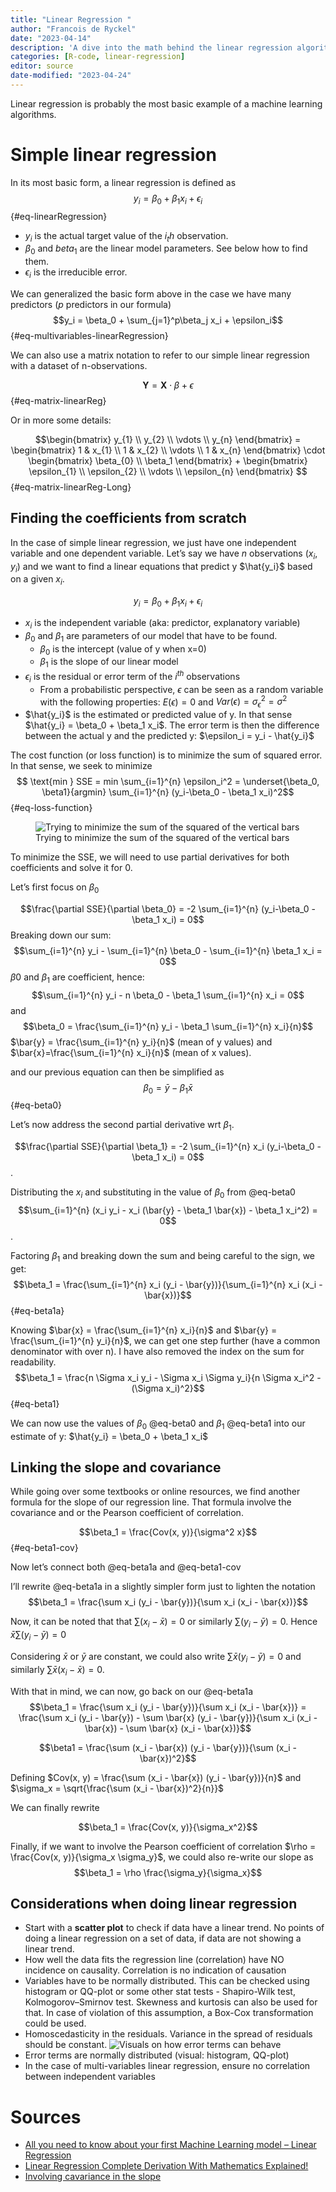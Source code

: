 ```yaml
---
title: "Linear Regression "
author: "Francois de Ryckel"
date: "2023-04-14"
description: 'A dive into the math behind the linear regression algorithm.'
categories: [R-code, linear-regression]
editor: source
date-modified: "2023-04-24"
---
```


Linear regression is probably the most basic example of a machine learning algorithms.  

# Simple linear regression 

In its most basic form, a linear regression is defined as 
$$y_i = \beta_0 + \beta_1 x_i + \epsilon_i$$ {#eq-linearRegression}

::: {.callout-caution appearance="simple"} 

* $y_i$ is the actual target value of the $i_th$ observation.
* $\beta_0$ and $beta_1$ are the linear model parameters.  See below how to find them. 
* $\epsilon_i$ is the irreducible error. 

:::

We can generalized the basic form above in the case we have many predictors ($p$ predictors in our formula)
$$y_i = \beta_0 + \sum_{j=1}^p\beta_j x_i + \epsilon_i$$ {#eq-multivariables-linearRegression}

We can also use a matrix notation to refer to our simple linear regression with a dataset of n-observations. 

$$\textbf{Y} = \textbf{X} \cdot \beta + \epsilon$$ {#eq-matrix-linearReg}

Or in more some details: 

$$\begin{bmatrix} y_{1} \\ y_{2} \\ \vdots \\ y_{n} \end{bmatrix} = 
\begin{bmatrix} 1 & x_{1} \\ 1 & x_{2} \\ \vdots \\ 1 & x_{n} \end{bmatrix} \cdot 
\begin{bmatrix} \beta_{0} \\ \beta_1 \end{bmatrix} + 
\begin{bmatrix} \epsilon_{1} \\ \epsilon_{2} \\ \vdots \\ \epsilon_{n} \end{bmatrix}
$$ {#eq-matrix-linearReg-Long}


## Finding the coefficients from scratch 

In the case of simple linear regression, we just have one independent variable and one dependent variable. 
Let's say we have $n$ observations $(x_i, y_i)$ and we want to find a linear equations that predict y $\hat{y_i}$ based on a given $x_i$.  

$$y_i = \beta_0 + \beta_1 x_i + \epsilon_i$$

* $x_i$ is the independent variable (aka: predictor, explanatory variable)
* $\beta_0$ and $\beta_1$ are parameters of our model that have to be found. 
    * $\beta_0$ is the intercept (value of y when x=0)
    * $\beta_1$ is the slope of our linear model
* $\epsilon_i$ is the residual or error term of the $i^{th}$ observations  
    * From a probabilistic perspective, $\epsilon$ can be seen as a random variable with the following properties: $E(\epsilon)=0$ and $Var(\epsilon)= \sigma_{\epsilon}^2 = \sigma^2$
* $\hat{y_i}$ is the estimated or predicted value of y.  In that sense $\hat{y_i} = \beta_0 + \beta_1 x_i$. The error term is then the difference between the actual y and the predicted y: $\epsilon_i = y_i - \hat{y_i}$

The cost function (or loss function) is to minimize the sum of squared error. In that sense, we seek to minimize $$ \text{min } SSE = min \sum_{i=1}^{n} \epsilon_i^2 = 
        \underset{\beta_0, \beta1}{argmin} \sum_{i=1}^{n} (y_i-\beta_0 - \beta_1 x_i)^2$$ {#eq-loss-function} 

![Trying to minimize the sum of the squared of the vertical bars](errors_visual.png)

To minimize the SSE, we will need to use partial derivatives for both coefficients and solve it for 0. 

Let's first focus on $\beta_0$

$$\frac{\partial SSE}{\partial \beta_0} = -2 \sum_{i=1}^{n} (y_i-\beta_0 - \beta_1 x_i) = 0$$
Breaking down our sum: 
$$\sum_{i=1}^{n} y_i - \sum_{i=1}^{n} \beta_0 - \sum_{i=1}^{n} \beta_1 x_i = 0$$
$\beta0$ and  $\beta_1$ are coefficient, hence: 
$$\sum_{i=1}^{n} y_i - n \beta_0 - \beta_1 \sum_{i=1}^{n} x_i = 0$$
and 
$$\beta_0 = \frac{\sum_{i=1}^{n} y_i - \beta_1 \sum_{i=1}^{n} x_i}{n}$$
$\bar{y} = \frac{\sum_{i=1}^{n} y_i}{n}$ (mean of y values) and $\bar{x}=\frac{\sum_{i=1}^{n} x_i}{n}$ (mean of x values). 

and our previous equation can then be simplified as 
$$\beta_0 = \bar{y} - \beta_1 \bar{x}$$ {#eq-beta0}

Let's now address the second partial derivative wrt $\beta_1$. 

$$\frac{\partial SSE}{\partial \beta_1} = -2 \sum_{i=1}^{n} x_i (y_i-\beta_0 - \beta_1 x_i) = 0$$. 

Distributing the $x_i$ and substituting in the value of $\beta_0$ from @eq-beta0  
$$\sum_{i=1}^{n} (x_i y_i - x_i (\bar{y} - \beta_1 \bar{x}) - \beta_1 x_i^2) = 0$$. 

Factoring $\beta_1$ and breaking down the sum and being careful to the sign, we get: 
$$\beta_1 = \frac{\sum_{i=1}^{n} x_i (y_i - \bar{y})}{\sum_{i=1}^{n} x_i (x_i - \bar{x})}$$ {#eq-beta1a}

Knowing $\bar{x} = \frac{\sum_{i=1}^{n} x_i}{n}$ and $\bar{y} = \frac{\sum_{i=1}^{n} y_i}{n}$, we can get one step further (have a common denominator with over n).  I have also removed the index on the sum for readability.  
$$\beta_1 = \frac{n \Sigma x_i y_i - \Sigma x_i \Sigma y_i}{n \Sigma x_i^2 - (\Sigma x_i)^2}$$ {#eq-beta1}  

We can now use the values of $\beta_0$ @eq-beta0 and $\beta_1$ @eq-beta1 into our estimate of y: $\hat{y_i} = \beta_0 + \beta_1 x_i$ 

## Linking the slope and covariance 

While going over some textbooks or online resources, we find another formula for the slope of our regression line.  That formula involve the covariance and or the Pearson coefficient of correlation.  

$$\beta_1 = \frac{Cov(x, y)}{\sigma^2 x}$$ {#eq-beta1-cov}

Now let's connect both @eq-beta1a and @eq-beta1-cov

I'll rewrite @eq-beta1a in a slightly simpler form just to lighten the notation 
$$\beta_1 = \frac{\sum x_i (y_i - \bar{y})}{\sum x_i (x_i - \bar{x})}$$

Now, it can be noted that that 
$\sum (x_i - \bar{x}) = 0$ or similarly $\sum (y_i - \bar{y}) = 0$.  Hence $\bar{x} \sum (y_i - \bar{y}) = 0$ 


Considering $\bar{x}$ or $\bar{y}$ are constant, we could also write $\sum \bar{x} (y_i - \bar{y}) = 0$ and similarly $\sum \bar{x} (x_i - \bar{x}) = 0$.  

With that in mind, we can now, go back on our @eq-beta1a 
$$\beta_1 = \frac{\sum x_i (y_i - \bar{y})}{\sum x_i (x_i - \bar{x})} = 
\frac{\sum x_i (y_i - \bar{y}) - \sum \bar{x} (y_i - \bar{y})}{\sum x_i (x_i - \bar{x}) - \sum \bar{x} (x_i - \bar{x})}$$

$$\beta1 = \frac{\sum (x_i - \bar{x}) (y_i - \bar{y})}{\sum (x_i - \bar{x})^2}$$

Defining $Cov(x, y) = \frac{\sum (x_i - \bar{x}) (y_i - \bar{y})}{n}$ and $\sigma_x = \sqrt{\frac{\sum (x_i - \bar{x})^2}{n}}$

We can finally rewrite 

$$\beta_1 = \frac{Cov(x, y)}{\sigma_x^2}$$

Finally, if we want to involve the Pearson coefficient of correlation $\rho = \frac{Cov(x, y)}{\sigma_x \sigma_y}$, we could also re-write our slope as 
$$\beta_1 = \rho \frac{\sigma_y}{\sigma_x}$$

## Considerations when doing linear regression 

* Start with a **scatter plot** to check if data have a linear trend.  No points of doing a linear regression on a set of data, if data are not showing a linear trend.  
* How well the data fits the regression line (correlation) have NO incidence on causality.  Correlation is no indication of causation
* Variables have to be normally distributed.  This can be checked using histogram or QQ-plot or some other stat tests - Shapiro-Wilk test, Kolmogorov–Smirnov test.  Skewness and kurtosis can also be used for that. In case of violation of this assumption, a Box-Cox transformation could be used. 
* Homoscedasticity in the residuals.  Variance in the spread of residuals should be constant. 
![Visuals on how error terms can behave](residuals_visual.png)
* Error terms are normally distributed (visual: histogram, QQ-plot) 
* In the case of multi-variables linear regression, ensure no correlation between independent variables 


# Sources

* [All you need to know about your first Machine Learning model – Linear Regression](https://www.analyticsvidhya.com/blog/2021/05/all-you-need-to-know-about-your-first-machine-learning-model-linear-regression/)
* [Linear Regression Complete Derivation With Mathematics Explained!](https://towardsai.net/p/machine-learning/linear-regression-complete-derivation-with-mathematics-explained)
* [Involving cavariance in the slope](https://youtu.be/ewnc1cXJmGA) 

